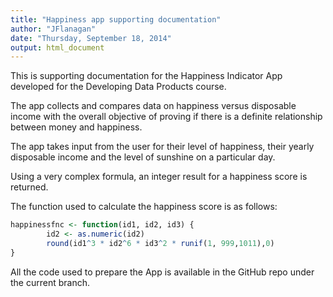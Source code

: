 ```yaml
---
title: "Happiness app supporting documentation"
author: "JFlanagan"
date: "Thursday, September 18, 2014"
output: html_document
---
```


This is supporting documentation for the Happiness Indicator App developed for the Developing Data Products course.

The app collects and compares data on happiness versus disposable income with the overall objective of proving if there is a definite relationship between money and happiness. 

The app takes input from the user for their level of happiness, their yearly disposable income and the level of sunshine on a particular day. 

Using a very complex formula, an integer result for a happiness score is returned. 

The function used to calculate the happiness score is as follows:

```r
happinessfnc <- function(id1, id2, id3) {
        id2 <- as.numeric(id2)
        round(id1^3 * id2^6 * id3^2 * runif(1, 999,1011),0)
}
```

All the code used to prepare the App is available in the GitHub repo under the current branch.